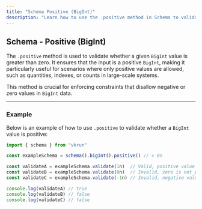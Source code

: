 ```yaml
---
title: "Schema Positive (BigInt)"
description: "Learn how to use the .positive method in Schema to validate that BigInt inputs are positive values."
---
```


## Schema - Positive (BigInt)

The `.positive` method is used to validate whether a given `BigInt` value is greater than zero. It ensures that the input is a positive `BigInt`, making it particularly useful for scenarios where only positive values are allowed, such as quantities, indexes, or counts in large-scale systems.

This method is crucial for enforcing constraints that disallow negative or zero values in `BigInt` data.

---

### Example

Below is an example of how to use `.positive` to validate whether a `BigInt` value is positive:

```ts
import { schema } from "vkrun"

const exampleSchema = schema().bigInt().positive() // > 0n

const validateA = exampleSchema.validate(1n)  // Valid, positive value
const validateB = exampleSchema.validate(0n)  // Invalid, zero is not positive
const validateC = exampleSchema.validate(-1n) // Invalid, negative value

console.log(validateA) // true
console.log(validateB) // false
console.log(validateC) // false
```